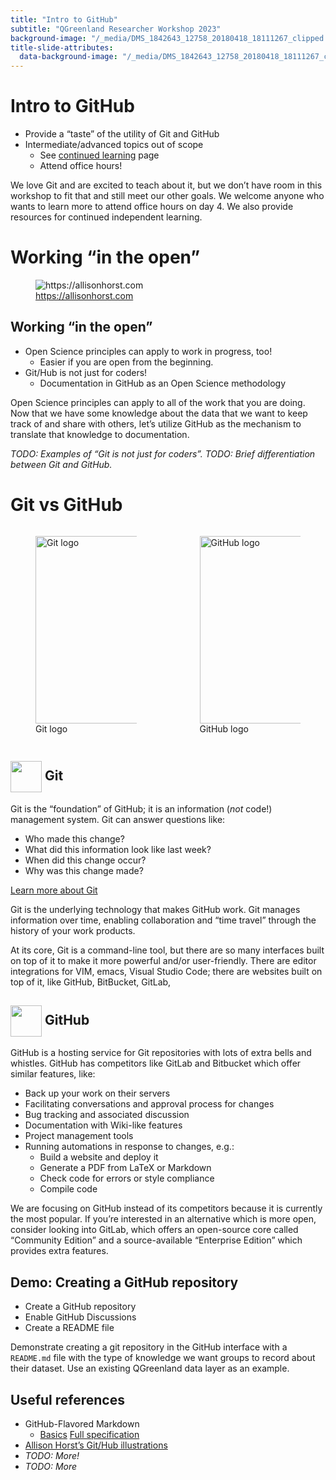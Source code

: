 ```yaml
---
title: "Intro to GitHub"
subtitle: "QGreenland Researcher Workshop 2023"
background-image: "/_media/DMS_1842643_12758_20180418_18111267_clipped.jpg"
title-slide-attributes:
  data-background-image: "/_media/DMS_1842643_12758_20180418_18111267_clipped.jpg"
---
```


<!-- TODO:
* Add slide on Zenodo
* Example Open Source research repositories?
* Add Jupyter Notebook from day 1 to personal repo
-->

# Intro to GitHub

* Provide a "taste" of the utility of Git and GitHub
* Intermediate/advanced topics out of scope
    * See [continued learning](/content/continued-learning.html#gitgithub) page
    * Attend office hours!

::: {.notes}
We love Git and are excited to teach about it, but we don't have room in this workshop
to fit that and still meet our other goals. We welcome anyone who wants to learn more to
attend office hours on day 4. We also provide resources for continued independent
learning.
:::


# Working "in the open"

![<https://allisonhorst.com>](https://cdn.myportfolio.com/45214904-6a61-4e23-98d6-b140f8654a40/e4a11b1f-f235-461f-ab73-ce6128c59e49.png?h=dc95847637c97b0d5f5c993e906f2ccd)


## Working "in the open"

* Open Science principles can apply to work in progress, too!
    * Easier if you are open from the beginning.
* Git/Hub is not just for coders!
    * Documentation in GitHub as an Open Science methodology

::: {.notes}
Open Science principles can apply to all of the work that you are doing. Now that we
have some knowledge about the data that we want to keep track of and share with others,
let's utilize GitHub as the mechanism to translate that knowledge to documentation.

_TODO: Examples of "Git is not just for coders"._
_TODO: Brief differentiation between Git and GitHub._
:::


# Git vs GitHub

:::::: {.columns}
::: {.column width="50%"}
![Git logo](https://git-scm.com/images/logos/downloads/Git-Icon-1788C.svg){width=300}
:::
::: {.column width="50%"}
![GitHub logo](/_media/github-mark.svg){width=300}
:::
::::::


## ![](https://git-scm.com/images/logos/downloads/Git-Icon-1788C.svg){width=50 style="vertical-align: middle"} Git

Git is the "foundation" of GitHub; it is an information (*not* code!) management
system. Git can answer questions like:

* Who made this change?
* What did this information look like last week?
* When did this change occur?
* Why was this change made?

[Learn more about Git](https://docs.github.com/en/get-started/using-git/about-git)

::: {.notes}
Git is the underlying technology that makes GitHub work. Git manages information over
time, enabling collaboration and "time travel" through the history of your work
products.

At its core, Git is a command-line tool, but there are so many interfaces built on top
of it to make it more powerful and/or user-friendly. There are editor integrations for
VIM, emacs, Visual Studio Code; there are websites built on top of it, like GitHub,
BitBucket, GitLab, 
:::


## ![](/_media/github-mark.svg){width=50 style="vertical-align: middle"} GitHub {.smaller}

GitHub is a hosting service for Git repositories with lots of extra bells and whistles.
GitHub has competitors like GitLab and Bitbucket which offer similar features, like:

* Back up your work on their servers
* Facilitating conversations and approval process for changes
* Bug tracking and associated discussion
* Documentation with Wiki-like features
* Project management tools
* Running automations in response to changes, e.g.:
    * Build a website and deploy it
    * Generate a PDF from LaTeX or Markdown
    * Check code for errors or style compliance
    * Compile code

::: {.notes}
We are focusing on GitHub instead of its competitors because it is currently the most
popular. If you're interested in an alternative which is more open, consider looking
into GitLab, which offers an open-source core called "Community Edition" and a
source-available "Enterprise Edition" which provides extra features.
:::


## Demo: Creating a GitHub repository

* Create a GitHub repository
* Enable GitHub Discussions
* Create a README file

::: {.notes}
Demonstrate creating a git repository in the GitHub interface with a `README.md` file
with the type of knowledge we want groups to record about their dataset. Use an existing
QGreenland data layer as an example.
:::


## Useful references

* GitHub-Flavored Markdown
    * [Basics](https://docs.github.com/en/get-started/writing-on-github/getting-started-with-writing-and-formatting-on-github/basic-writing-and-formatting-syntax)
      [Full specification](https://github.github.com/gfm/)
* [Allison Horst's Git/Hub illustrations](https://allisonhorst.com/git-github)
* _TODO: More!_
* _TODO: More_
